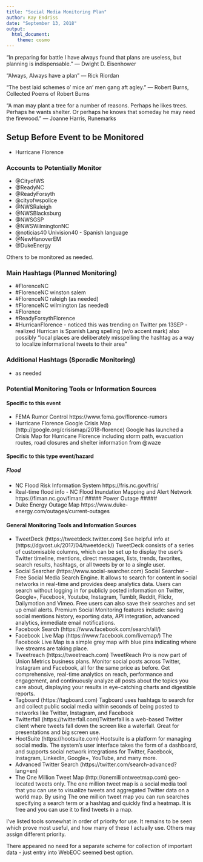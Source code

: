 ```yaml
---
title: "Social Media Monitoring Plan"
author: Kay Endriss
date: "September 13, 2018"
output: 
  html_document: 
    theme: cosmo
---
```


“In preparing for battle I have always found that plans are useless, but planning is indispensable.” 
― Dwight D. Eisenhower

“Always, Always have a plan” 
― Rick Riordan

“The best laid schemes o' mice an' men gang aft agley.” 
― Robert Burns, Collected Poems of Robert Burns

“A man may plant a tree for a number of reasons. Perhaps he likes trees. Perhaps he wants shelter. Or perhaps he knows that someday he may need the firewood.” 
― Joanne Harris, Runemarks

## Setup Before Event to be Monitored ##
* Hurricane Florence

### Accounts to Potentially Monitor ###
* @CityofWS
* @ReadyNC
* @ReadyForsyth
* @cityofwspolice
* @NWSRaleigh
* @NWSBlacksburg
* @NWSGSP
* @NWSWilmingtonNC
* @noticias40 Univision40 - Spanish language
* @NewHanoverEM
* @DukeEnergy

Others to be monitored as needed.

### Main Hashtags (Planned Monitoring) ###
* #FlorenceNC
* #FlorenceNC winston salem
* #FlorenceNC raleigh  (as needed)
* #FlorenceNC wilmington  (as needed)
* #Florence
* #ReadyForsythFlorence
* #HurricanFlorence  - noticed this was trending on Twitter pm 13SEP - realized Hurrican is Spanish Lang spelling (w/o accent mark) also possibly "local places are deliberately misspelling the hashtag as a way to localize informational tweets to their area"


### Additional Hashtags (Sporadic Monitoring) ###
* as needed


### Potential Monitoring Tools or Information Sources ###
#### Specific to this event ####
* FEMA Rumor Control https://www.fema.gov/florence-rumors
* Hurricane Florence Google Crisis Map (http://google.org/crisismap/2018-florence) Google has launched a Crisis Map for Hurricane Florence including storm path, evacuation routes, road closures and shelter information from @waze

#### Specific to this type event/hazard ####
##### Flood #####
* NC Flood Risk Information System https://fris.nc.gov/fris/
* Real-time flood info - NC Flood Inundation Mapping and Alert Network https://fiman.nc.gov/fiman/
##### Power Outage #####
* Duke Energy Outage Map https://www.duke-energy.com/outages/current-outages

#### General Monitoring Tools and Information Sources ####
* TweetDeck (https://tweetdeck.twitter.com) See helpful info at (https://dgvost.uk/2017/04/tweetdeck/) TweetDeck consists of a series of customisable columns, which can be set up to display the user's Twitter timeline, mentions, direct messages, lists, trends, favorites, search results, hashtags, or all tweets by or to a single user.
* Social Searcher (https://www.social-searcher.com) Social Searcher – Free Social Media Search Engine. It allows to search for content in social networks in real-time and provides deep analytics data. Users can search without logging in for publicly posted information on Twitter, Google+, Facebook, Youtube, Instagram, Tumblr, Reddit, Flickr, Dailymotion and Vimeo. Free users can also save their searches and set up email alerts. Premium Social Monitoring features include: saving social mentions history, exporting data, API integration, advanced analytics, immediate email notifications.
* Facebook Search (https://www.facebook.com/search/all/) 
* Facebook Live Map (https://www.facebook.com/livemap/) The Facebook Live Map is a simple grey map with blue pins indicating where live streams are taking place.
* Tweetreach (https://tweetreach.com) TweetReach Pro is now part of Union Metrics business plans. Monitor social posts across Twitter, Instagram and Facebook, all for the same price as before. Get comprehensive, real-time analytics on reach, performance and engagement, and continuously analyze all posts about the topics you care about, displaying your results in eye-catching charts and digestible reports. 
* Tagboard (https://tagboard.com) Tagboard uses hashtags to search for and collect public social media within seconds of being posted to networks like Twitter, Instagram, and Facebook
* Twitterfall (https://twitterfall.com)Twitterfall is a web-based Twitter client where tweets fall down the screen like a waterfall. Great for presentations and big screen use.
* HootSuite (https://hootsuite.com) Hootsuite is a platform for managing social media. The system’s user interface takes the form of a dashboard, and supports social network integrations for Twitter, Facebook, Instagram, LinkedIn, Google+, YouTube, and many more.
* Advanced Twitter Search (https://twitter.com/search-advanced?lang=en)
* The One Million Tweet Map (http://onemilliontweetmap.com) geo-located tweets only. The one million tweet map is a social media tool that you can use to visualize tweets and aggregated Twitter data on a world map. By using The one million tweet map you can run searches specifying a search term or a hashtag and quickly find a heatmap. It is free and you can use it to find tweets in a map.

I've listed tools somewhat in order of priority for use. It remains to be seen which prove most useful, and how many of these I actually use. Others may assign different priority.

There appeared no need for a separate scheme for collection of important data - just entry into WebEOC seemed best option.
